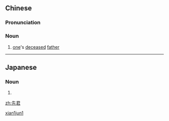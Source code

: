 ==Chinese==
{{zh-forms}}

===Pronunciation===
{{zh-pron
|m=xiānjūn
|c=sin1 gwan1
|cat=n
}}

===Noun===
{{zh-noun}}

# {{lb|zh|archaic}} [[one]]'s [[deceased]] [[father]]

[[Category:Mandarin archaic terms|xian1jun1]]

----

==Japanese==
{{ja-kanjitab|せん|くん|yomi=on}}

===Noun===
{{ja-noun|せんくん}}

# {{rfdef|lang=ja|sort=せんくん}}

[[zh:先君]]